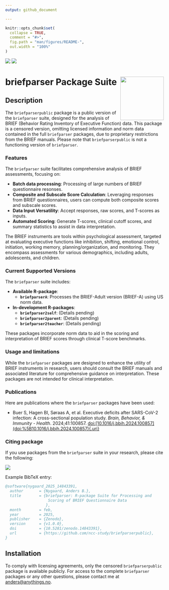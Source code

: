 ```yaml
---
output: github_document

---
```


<!-- README.md is generated from README.Rmd. Please edit that file -->

<!-- To generate README.md use devtools::build_readme() -->

```r
knitr::opts_chunk$set(
  collapse = TRUE,
  comment = "#>",
  fig.path = "man/figures/README-",
  out.width = "100%"
)
```

<!-- badges: start -->

[![](https://zenodo.org/badge/DOI/10.5281/zenodo.14843391.svg)](https://doi.org/10.5281/zenodo.14843391) ![](https://img.shields.io/badge/license-Proprietary-red.svg)

<!-- badges: end -->

# briefparser Package Suite <img src="man/figures/logo.png" align="right" height="138" alt="" />

## Description

The `briefparserpublic` package is a public version of the `briefparser` suite, designed for the analysis of BRIEF (Behavior Rating Inventory of Executive Function) data. This package is a censored version, omitting licensed information and norm data contained in the full `briefparser` packages, due to proprietary restrictions from the BRIEF manuals. Please note that `briefparserpublic` is not a functioning version of `briefparser`.

### Features

The `briefparser` suite facilitates comprehensive analysis of BRIEF assessments, focusing on:

-   **Batch data processing**: Processing of large numbers of BRIEF questionnaire resonses.
-   **Composite and Subscale Score Calculation**: Leveraging responses from BRIEF questionnaires, users can compute both composite scores and subscale scores.
-   **Data Input Versatility**: Accept responses, raw scores, and T-scores as inputs.
-   **Automated Scoring**: Generate T-scores, clinical cutoff scores, and summary statistics to assist in data interpretation.

The BRIEF instruments are tools within psychological assessment, targeted at evaluating executive functions like inhibition, shifting, emotional control, initiation, working memory, planning/organization, and monitoring. They encompass assessments for various demographics, including adults, adolescents, and children.

### Current Supported Versions

The `briefparser` suite includes:

-   **Available R-package**:
    -   **`briefparserA`**: Processes the BRIEF-Adult version (BRIEF-A) using US norm data.
-   **In-development R-packages**:
    -   **`briefparser2self`**: (Details pending)
    -   **`briefparser2parent`**: (Details pending)
    -   **`briefparser2teacher`**: (Details pending)

These packages incorporate norm data to aid in the scoring and interpretation of BRIEF scores through clinical T-score benchmarks.

### Usage and limitations

While the `briefparser` packages are designed to enhance the utility of BRIEF instruments in research, users should consult the BRIEF manuals and associated literature for comprehensive guidance on interpretation. These packages are not intended for clinical interpretation.

### Publications

Here are publications where the `briefparser` packages have been used:

-   Buer S, Hagen BI, Søraas A, et al. Executive deficits after SARS-CoV-2 infection: A cross-sectional population study. *Brain, Behavior, & Immunity - Health*. 2024;41:100857. [doi:[10.1016/j.bbih.2024.100857](doi:%5B10.1016/j.bbih.2024.100857){.uri}](https://doi.org/10.1016/j.bbih.2024.100857)

### Citing package

If you use packages from the `briefparser` suite in your research, please cite the following:

[![](https://zenodo.org/badge/DOI/10.5281/zenodo.14843391.svg)](https://doi.org/10.5281/zenodo.14843391)

Example BibTeX entry:

```bibtex
@software{nygaard_2025_14843391,
  author       = {Nygaard, Anders B.},
  title        = {briefparser: R-package Suite for Processing and
                   Scoring of BRIEF Questionnaire Data
                  },
  month        = feb,
  year         = 2025,
  publisher    = {Zenodo},
  version      = {v1.0.0},
  doi          = {10.5281/zenodo.14843391},
  url          = {https://github.com/ncc-study/briefparserpublic},
}
```

## Installation

To comply with licensing agreements, only the censored `briefparserpublic` package is available publicly. For access to the complete `briefparser` packages or any other questions, please contact me at [anders\@anythings.no](mailto:anders@anythings.no).
